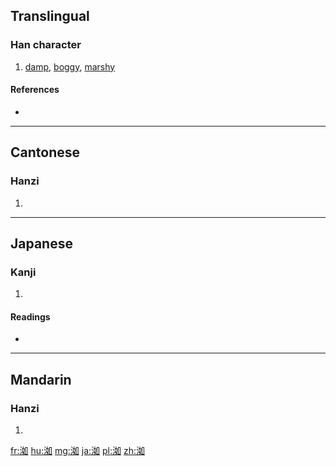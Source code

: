 ==Translingual==

===Han character===
{{Han char|rn=85|rad=水|as=06|sn=9|four=3610<sub>0</sub>|canj=水女口 (EVR)}}

# [[damp]], [[boggy]], [[marshy]]

====References====
* {{Han ref|kx=0622.100|dkj=17414|dj=1018.080|hdz=31618.010|uh=6D33|ud=27955|bh=CF76|bd=53110}}

----

==Cantonese==

===Hanzi===
{{yue-hanzi|jyut=|y=yu5, yu6}}

# {{defn|lang=yue|sort=水06}}

----

==Japanese==

===Kanji===
{{ja-kanji|grade=|rs=水06}}

# {{defn|lang=ja|sort=水06}}

====Readings====
* {{ja-readings|on=[[じょ]] (jo), [[にょ]] (nyo)|kun=[[ひたりうるお]] (hitariuruo)}}

----

==Mandarin==

===Hanzi===
{{cmn-hanzi|pin=[[rù]] ([[ru4]])|wg=ju<sup>4</sup>}}

# {{defn|lang=cmn|sort=水06}}

[[fr:洳]]
[[hu:洳]]
[[mg:洳]]
[[ja:洳]]
[[pl:洳]]
[[zh:洳]]